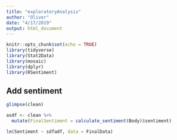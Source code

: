 ```yaml
---
title: "exploratoryAnalysis"
author: "Oliver"
date: "4/17/2019"
output: html_document
---
```


```r
knitr::opts_chunk$set(echo = TRUE)
library(tidyverse)
library(Stat2Data)
library(mosaic)
library(dplyr)
library(RSentiment)
```

## Add sentiment

```r
glimpse(clean)

asdf <- clean %>% 
  mutate(FinalSentiment = calculate_sentiment(Body)$sentiment)

lm(Sentiment ~ sdfadf, data = FinalData)
```


